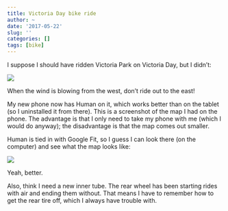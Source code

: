 ```yaml
---
title: Victoria Day bike ride
author: ~
date: '2017-05-22'
slug: ''
categories: []
tags: [bike]
---
```


I suppose I should have ridden Victoria Park on Victoria Day, but I didn't:

![](/bike_20170522x.png)

When the wind is blowing from the west, don't ride out to the east!

My new phone now has Human on it, which works better than on the tablet (so I uninstalled it from there). This is a screenshot of the map I had on the phone. The advantage is that I only need to take my phone with me (which I would do anyway); the disadvantage is that the map comes out smaller.

Human is tied in with Google Fit, so I guess I can look there (on the computer) and see what the map looks like:

![](/bike_2_20170522.png)

Yeah, better.

Also, think I need a new inner tube. The rear wheel has been starting rides with air and ending them without. That means I have to remember how to get the rear tire off, which I always have trouble with.